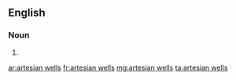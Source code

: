 ==English==

===Noun===
{{head|en|noun plural form|head=[[artesian]] [[well]]s}}

# {{plural of|artesian well|lang=en}}

[[ar:artesian wells]]
[[fr:artesian wells]]
[[mg:artesian wells]]
[[ta:artesian wells]]